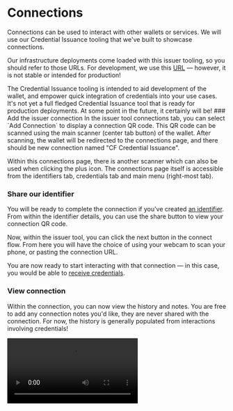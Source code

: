
# Connections

Connections can be used to interact with other wallets or services.
We will use our Credential Issuance tooling that we've built to showcase connections.

Our infrastructure deployments come loaded with this issuer tooling, so you should refer to those URLs.
For development, we use this [URL](https://cred-issuance-ui.dev.idw-sandboxes.cf-deployments.org/) — however, it is not stable or intended for production!

<Callout type="warning">
  The Credential Issuance tooling is intended to aid development of the wallet, and empower quick integration of credentials into your use cases.
  It's not yet a full fledged Credential Issuance tool that is ready for production deployments.
  At some point in the future, it certainly will be!
</Callout>

<Steps>
### Add the issuer connection
In the issuer tool connections tab, you can select `Add Connection` to display a connection QR code.
This QR code can be scanned using the main scanner (center tab button) of the wallet.
After scanning, the wallet will be redirected to the connections page, and there should be new connection named "CF Credential Issuance".

Within this connections page, there is another scanner which can also be used when clicking the plus icon.
The connections page itself is accessible from the identifiers tab, credentials tab and main menu (right-most tab).

### Share our identifier
You will be ready to complete the connection if you've created [an identifier](./individualid).
From within the identifier details, you can use the share button to view your connection QR code.

Now, within the issuer tool, you can click the next button in the connect flow.
From here you will have the choice of using your webcam to scan your phone, or pasting the connection URL.

You are now ready to start interacting with that connection — in this case, you would be able to [receive credentials](./credentials).

### View connection
Within the connection, you can now view the history and notes.
You are free to add any connection notes you'd like, they are never shared with the connection.
For now, the history is generally populated from interactions involving credentials!
</Steps>

<video src="/videos/IssuerAndWalletAddConnection.mov" class="wide-video" type="video/mp4" controls />
<video src="/videos/ConnectionHistoryNotes.mov" type="video/mp4" controls />
